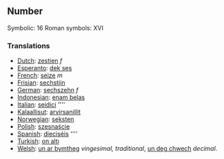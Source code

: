 ==Number==

Symbolic: 16
Roman symbols: XVI

===Translations===

*[[Dutch]]: [[zestien]] ''f''
*[[Esperanto]]: [[dek ses]]
*[[French]]: [[seize]] ''m''
*[[Frisian]]: [[sechstjin]]
*[[German]]: [[sechszehn]] ''f''
*[[Indonesian]]: [[enam belas]]
*[[Italian]]: [[seidici]] ''''
*[[Kalaallisut]]: [[arvirsanillit]]
*[[Norwegian]]: [[seksten]]
*[[Polish]]: [[szesnaście]]
*[[Spanish]]: [[dieciséis]] ''''
*[[Turkish]]: [[on altı]]
*[[Welsh]]: [[un ar bymtheg]] ''vingesimal, traditional'', [[un deg chwech]] ''decimal''.